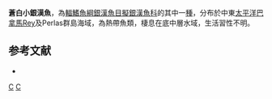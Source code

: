{{Speciesbox 
| status = LC
| status_system = IUCN3.1
| taxon = Atherinella pallida
| authority =  [[Fowler|Fowler]], 1944
| synonyms = *''Melaniris pallida '', Fowler, 1944 
*''Eurystole pallida '', Fowler, 1944 
}}
'''蒼白小銀漢魚'''，為[[輻鰭魚綱|輻鰭魚綱]][[銀漢魚目|銀漢魚目]][[擬銀漢魚科|擬銀漢魚科]]的其中一[[種|種]]，分布於中東[[太平洋|太平洋]][[巴拿馬|巴拿馬]]Rey及Perlas群島海域，為熱帶魚類，棲息在底中層水域，生活習性不明。

==参考文献==
*{{FishBase_species|genus=Atherinella|species=pallida |year=2016|month=3}}

{{Taxonbar|from=Q2632425}}

[[Category:小銀漢魚屬|C]]
[[Category:1944年描述的鱼类|C]]